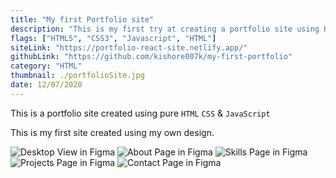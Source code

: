 ```yaml
---
title: "My first Portfolio site"
description: "This is my first try at creating a portfolio site using HTML, CSS, JavaScript. By creating a design in the Figma"
flags: ["HTML5", "CSS3", "Javascript", "HTML"]
siteLink: "https://portfolio-react-site.netlify.app/"
githubLink: "https://github.com/kishore007k/my-first-portfolio"
category: "HTML"
thumbnail: ./portfolioSite.jpg
date: 12/07/2020
---
```


This is a portfolio site created using pure `HTML` `CSS` & `JavaScript`

This is my first site created using my own design.

![Desktop View in Figma](https://user-images.githubusercontent.com/34863222/99098268-c7dcf680-25fe-11eb-97f4-ecc24a8d0d27.jpg)
![About Page in Figma](https://user-images.githubusercontent.com/34863222/99098259-c3b0d900-25fe-11eb-82b8-3de96ce314b7.jpg)
![Skills Page in Figma](https://user-images.githubusercontent.com/34863222/99098253-c27fac00-25fe-11eb-943c-198bc8907d9a.jpg)
![Projects Page in Figma](https://user-images.githubusercontent.com/34863222/99098246-be538e80-25fe-11eb-8159-5128292dfff7.jpg)
![Contact Page in Figma](https://user-images.githubusercontent.com/34863222/99098261-c57a9c80-25fe-11eb-8474-c827754ca33b.jpg)
